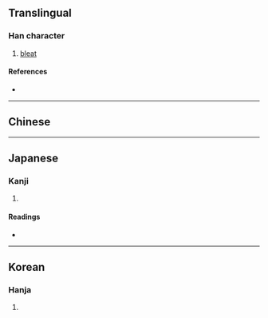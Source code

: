 {{character info/new}}
{{character info|0x2F841}}
==Translingual==

===Han character===
{{Han char|rn=30|rad=口|as=07|sn=10|four=|canj=RTMJ,XRTMJ|ids=⿰口⿱卝干}}

# [[bleat]]

====References====
* {{Han ref|kx=0191.070|dkj=03672|dj=0410.200|hdz=10625.081|uh=54F6|ud=21750}}

----

==Chinese==
{{zh-see|咩|v}}

----

==Japanese==

===Kanji===
{{ja-kanji|grade=|rs=口07}}

# {{defn|lang=ja|sort=口07}}

====Readings====
* {{ja-readings|on=[[ば]] (ba), [[め]] (me), [[び]] (bi), [[み]] (mi)|kun=}}

----

==Korean==

===Hanja===
{{ko-hanja|hangeul=마|rv=ma|mr=ma}}

# {{defn|lang=ko|sort=口07}}